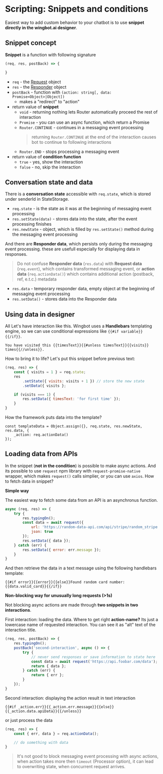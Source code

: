 
# Scripting: Snippets and conditions

Easiest way to add custom behavior to your chatbot is to use **snippet directly in the wingbot.ai designer**.

## Snippet concept

**Snippet** is a function with following signature

```javascript
(req, res, postBack) => {

}
```

- `req` - the [Request](../api/Request.md) object
- `res` - the [Responder](../api/Responder.md) object
- `postBack` - function with `(action: string[, data: Promise<Object>|Object])`
    + makes a "redirect" to "action"
- return value of **snippet**
    + `void` - returning nothing lets Router automatically proceed the rest of interaction
    + `Promise` - you can use an async function, which return a Promise
    + `Router.CONTINUE` - continues in a messaging event processing
      > returning `Router.CONTINUE` at the end of the interaction causes bot to continue to following interactions
    + `Router.END` - stops processing a messaging event
- return value of **condition function**
    + `true` - yes, show the interaction
    + `false` - no, skip the interaction

## Conversation state and data

There is a **conversation state** accessible with `req.state`, which is stored under senderId in StateStorage.

- `req.state` - is the state as it was at the beginning of messaging event processing
- `res.setState(data)` - stores data into the state, after the event processing finishes
- `res.newState` - object, which is filled by `res.setState()` method during the messaging event processing

And there are **Responder data**, which persists only during the messaging event processing. these are usefull especially for displaying data in responses.

> Do not confuse **Responder data** (`res.data`) with **Request data** (`req.event`), which contains transformed messaging event, or **action data** (`req.actionData()`) which contains additional action (postback, ref, e.t.c.) metadata

- `res.data` - temporary responder data, empty object at the beginning of messaging event processing
- `res.setData()` - stores data into the Responder data

## Using data in designer

All Let's have interaction like this. Wingbot uses a **Handlebars** templating engine, so we can use conditional expressions like `{{#if variable}}{{/if}}`.

```
You have visited this {{timesText}}{{#unless timesText}}{{visits}} times{{//unless}}.
```

How to bring it to life? Let's put this snippet before previous text:

```javascript
(req, res) => {
    const { visits = 1 } = req.state;
    res
        .setState({ visits: visits + 1 }) // store the new state
        .setData({ visits };

    if (visits === 1) {
        res.setData({ timesText: 'for first time' });
    }
}
```

How the framework puts data into the template?

```
const templateData = Object.assign({}, req.state, res.newState, res.data, {
    _action: req.actionData()
});
```

## Loading data from APIs

In the snippet (**not in the condition**) is possible to make async actions. And its possible to use `request` npm library with `request-promise-native` wrapper, which makes `request()` calls simplier, or you can use `axios`. How to fetch data in snippet?

**Simple way**

The easiest way to fetch some data from an API is an asynchronus function.

```javascript
async (req, res) => {
    try {
        res.typingOn();
        const data = await request({
            url: 'https://random-data-api.com/api/stripe/random_stripe',
            json: true
        });
        res.setData({ data });
    } catch (err) {
        res.setData({ error: err.message });
    }
}
```

And then retrieve the data in a text message using the following handlebars template:

```
{{#if error}}{{error}}{{else}}Found random card number: {{data.valid_card}}{{/if}}
```

**Non-blocking way for unusually long requests (>1s)**

Not blocking async actions are made through **two snippets in two interactions**.

First interaction: loading the data. Where to get right **action-name?** Its just a lowercase name of requested interaction. You can see it as "alt" text of the interaction title.

```javascript
(req, res, postBack) => {
    res.typingOn();
    postBack('second-interaction', async () => {
        try {
            // never send responses or save information to state here
            const data = await request('https://api.foobar.com/data');
            return { data };
        } catch (err) {
            return { err };
        }
    });
}
```

Second interaction: displaying the action result in text interaction

```
{{#if _action.err}}{{_action.err.message}}{{else}}{{_action.data.apiData}}{{/unless}}
```

or just process the data

```javascript
(req, res) => {
    const { err, data } = req.actionData();

    // do something with data
}
```

> It's not good to block messaging event processing with async actions, when action takes more then `timeout` (Processor option), it can lead to overwriting state, when concurrent request arrives.
